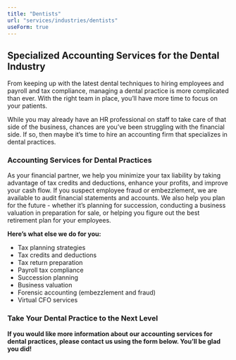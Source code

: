 ```yaml
---
title: "Dentists"
url: "services/industries/dentists"
useForm: true
---
```


**Specialized Accounting Services for the Dental Industry**
-----------------------------------------------------------

From keeping up with the latest dental techniques to hiring employees and payroll and tax compliance, managing a dental practice is more complicated than ever. With the right team in place, you’ll have more time to focus on your patients.

While you may already have an HR professional on staff to take care of that side of the business, chances are you’ve been struggling with the financial side. If so, then maybe it’s time to hire an accounting firm that specializes in dental practices.

### Accounting Services for Dental Practices

As your financial partner, we help you minimize your tax liability by taking advantage of tax credits and deductions, enhance your profits, and improve your cash flow. If you suspect employee fraud or embezzlement, we are available to audit financial statements and accounts. We also help you plan for the future - whether it’s planning for succession, conducting a business valuation in preparation for sale, or helping you figure out the best retirement plan for your employees.

**Here’s what else we do for you:**

*   Tax planning strategies
*   Tax credits and deductions
*   Tax return preparation
*   Payroll tax compliance
*   Succession planning
*   Business valuation
*   Forensic accounting (embezzlement and fraud)
*   Virtual CFO services

### Take Your Dental Practice to the Next Level

**If you would like more information about our accounting services for dental practices, please contact us using the form below. You’ll be glad you did!**
